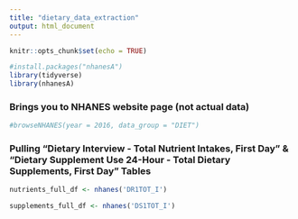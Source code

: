 ```yaml
---
title: "dietary_data_extraction"
output: html_document
---
```


```r
knitr::opts_chunk$set(echo = TRUE)

#install.packages("nhanesA")
library(tidyverse)
library(nhanesA)
```

### Brings you to NHANES website page (not actual data)

```r
#browseNHANES(year = 2016, data_group = "DIET")
```

### Pulling "Dietary Interview - Total Nutrient Intakes, First Day" & "Dietary Supplement Use 24-Hour - Total Dietary Supplements, First Day" Tables

```r
nutrients_full_df <- nhanes('DR1TOT_I')

supplements_full_df <- nhanes('DS1TOT_I')
```

